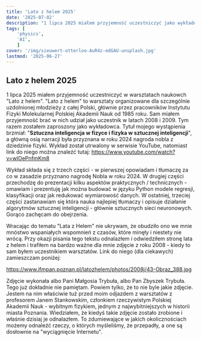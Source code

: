 ```yaml
---
title: 'Lato z helem 2025'
date: '2025-07-02'
description: "1 lipca 2025 miałem przyjemność uczestniczyć jako wykładowca w warsztatach naukowch Lato z helem. Wpis zawiera link do mojego wykładu oraz do zdjęcia z czasów, kiedy sam byłem uczestników tych warsztatów w roku 2008."
tags: [
	'physics',
	'AI',
	]
cover: '/img/sieuwert-otterloo-AuR4z-edGAU-unsplash.jpg'
lastmod: '2025-06-27'
---
```

## Lato z helem 2025

1 lipca 2025 miałem przyjemność uczestniczyć w warsztatach naukowch "Lato z helem". "Lato z helem" to warsztaty organizowane dla szczególnie uzdolnionej młodzieży z całej Polski, głównie przez pracowników Instytutu Fizyki Molekularnej Polskiej Akademii Nauk od 1985 roku. Sam miałem przyjemność brać w nich udział jako uczestnik w latach 2008 i 2009. Tym razem zostałem zaproszony jako wykładowca. Tytuł mojego wystąpienia brzmiał: "**Sztuczna inteligencja w fizyce i fizyka w sztucznej inteligencji**", a główną osią narracji była przyznana w roku 2024 nagroda nobla z dziedzinie fizyki. Wykład został utrwalony w serwisie YouTube, natomiast link do niego można znaleźć tutaj:
https://www.youtube.com/watch?v=wlOePnfmKm8

Wykład składa się z trzech części - w pierwszej opowiadam i tłumaczę za co w zasadzie przyznano nagrodę Nobla w roku 2024. W drugiej części przechodzę do prezentacji kilku aspektów praktycznych / technicznych - omawiam i prezentuję jak można budować w języku Python modele regresji, klasyfikacji oraz jak redukować wymiarowość danych. W ostatniej, trzeciej części zastanawiam się która nauka najlepiej tłumaczy i opisuje działanie algorytmów sztucznej inteligencji - głównie sztucznych sieci neuronowych. Gorąco zachęcam do obejrzenia.

Wracając do tematu "Lata z Helem" nie ukrywam, że obudziło ono we mnie mnóstwo wspaniałych wspomnień z czasów, które minęły i niestety nie wrócą. Przy okazji pisania tego tekstu odnalazłem i odwiedziłem stronę lata z helem i trafiłem na bardzo ważne dla mnie zdjęcie z roku 2008 - kiedy to sam byłem uczestnikiem warsztatów. Link do niego (dla ciekawych) zamieszczam poniżej:

https://www.ifmpan.poznan.pl/latozhelem/photos/2008j/43-Obraz_388.jpg

Zdjęcie wykonała albo Pani Małgosia Trybuła, albo Pan Zbyszek Trybuła. Tego już dokładnie nie pamiętam. Powiem tylko, że to nie byle jakie zdjęcie. Jestem na nim właściwie tuż przed moim odjazdem z warsztatów z profesorem Janem Stankowskim, członkiem rzeczywistym Polskiej Akademii Nauk - wybitnym fizykiem, jednym z najwybitniejszych w historii miasta Poznania. Wiedziałem, że kiedyś takie zdjęcie zostało zrobione i właśnie dzisiaj je odnalazłem. To zdumiewające w jakich okolicznościach możemy odnaleźć rzeczy, o których myśleliśmy, że przepadły, a one są dosłownie na "wyciągnięcie Internetu".  

